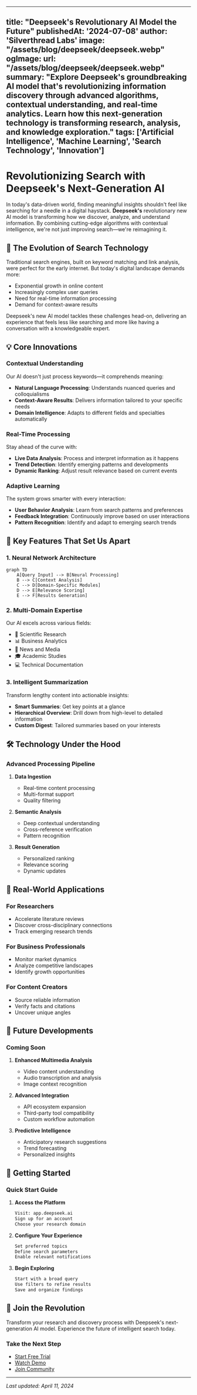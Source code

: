 
---
title: "Deepseek's Revolutionary AI Model the Future"
publishedAt: '2024-07-08'
author: 'Silverthread Labs'
image: "/assets/blog/deepseek/deepseek.webp"
ogImage:
  url: "/assets/blog/deepseek/deepseek.webp"
summary: "Explore Deepseek's groundbreaking AI model that's revolutionizing information discovery through advanced algorithms, contextual understanding, and real-time analytics. Learn how this next-generation technology is transforming research, analysis, and knowledge exploration."
tags: ['Artificial Intelligence', 'Machine Learning', 'Search Technology', 'Innovation']
---

# Revolutionizing Search with Deepseek's Next-Generation AI

In today's data-driven world, finding meaningful insights shouldn't feel like searching for a needle in a digital haystack. **Deepseek's** revolutionary new AI model is transforming how we discover, analyze, and understand information. By combining cutting-edge algorithms with contextual intelligence, we're not just improving search—we're reimagining it.

## 🚀 The Evolution of Search Technology

Traditional search engines, built on keyword matching and link analysis, were perfect for the early internet. But today's digital landscape demands more:

- Exponential growth in online content
- Increasingly complex user queries
- Need for real-time information processing
- Demand for context-aware results

Deepseek's new AI model tackles these challenges head-on, delivering an experience that feels less like searching and more like having a conversation with a knowledgeable expert.

## 💡 Core Innovations

### Contextual Understanding
Our AI doesn't just process keywords—it comprehends meaning:

- **Natural Language Processing**: Understands nuanced queries and colloquialisms
- **Context-Aware Results**: Delivers information tailored to your specific needs
- **Domain Intelligence**: Adapts to different fields and specialties automatically

### Real-Time Processing
Stay ahead of the curve with:

- **Live Data Analysis**: Process and interpret information as it happens
- **Trend Detection**: Identify emerging patterns and developments
- **Dynamic Ranking**: Adjust result relevance based on current events

### Adaptive Learning
The system grows smarter with every interaction:

- **User Behavior Analysis**: Learn from search patterns and preferences
- **Feedback Integration**: Continuously improve based on user interactions
- **Pattern Recognition**: Identify and adapt to emerging search trends

## 🎯 Key Features That Set Us Apart

### 1. Neural Network Architecture
```mermaid
graph TD
    A[Query Input] --> B[Neural Processing]
    B --> C[Context Analysis]
    C --> D[Domain-Specific Modules]
    D --> E[Relevance Scoring]
    E --> F[Results Generation]
```

### 2. Multi-Domain Expertise
Our AI excels across various fields:

- 🔬 Scientific Research
- 📊 Business Analytics
- 📰 News and Media
- 🎓 Academic Studies
- 💻 Technical Documentation

### 3. Intelligent Summarization
Transform lengthy content into actionable insights:

- **Smart Summaries**: Get key points at a glance
- **Hierarchical Overview**: Drill down from high-level to detailed information
- **Custom Digest**: Tailored summaries based on your interests

## 🛠️ Technology Under the Hood

### Advanced Processing Pipeline

1. **Data Ingestion**
   - Real-time content processing
   - Multi-format support
   - Quality filtering

2. **Semantic Analysis**
   - Deep contextual understanding
   - Cross-reference verification
   - Pattern recognition

3. **Result Generation**
   - Personalized ranking
   - Relevance scoring
   - Dynamic updates

## 💪 Real-World Applications

### For Researchers
- Accelerate literature reviews
- Discover cross-disciplinary connections
- Track emerging research trends

### For Business Professionals
- Monitor market dynamics
- Analyze competitive landscapes
- Identify growth opportunities

### For Content Creators
- Source reliable information
- Verify facts and citations
- Uncover unique angles

## 🔮 Future Developments

### Coming Soon
1. **Enhanced Multimedia Analysis**
   - Video content understanding
   - Audio transcription and analysis
   - Image context recognition

2. **Advanced Integration**
   - API ecosystem expansion
   - Third-party tool compatibility
   - Custom workflow automation

3. **Predictive Intelligence**
   - Anticipatory research suggestions
   - Trend forecasting
   - Personalized insights

## 🚦 Getting Started

### Quick Start Guide

1. **Access the Platform**
   ```bash
   Visit: app.deepseek.ai
   Sign up for an account
   Choose your research domain
   ```

2. **Configure Your Experience**
   ```bash
   Set preferred topics
   Define search parameters
   Enable relevant notifications
   ```

3. **Begin Exploring**
   ```bash
   Start with a broad query
   Use filters to refine results
   Save and organize findings
   ```

## 🤝 Join the Revolution

Transform your research and discovery process with Deepseek's next-generation AI model. Experience the future of intelligent search today.

### Take the Next Step

- [Start Free Trial](https://deepseek.ai/trial)
- [Watch Demo](https://deepseek.ai/demo)
- [Join Community](https://community.deepseek.ai)

---

*Last updated: April 11, 2024*